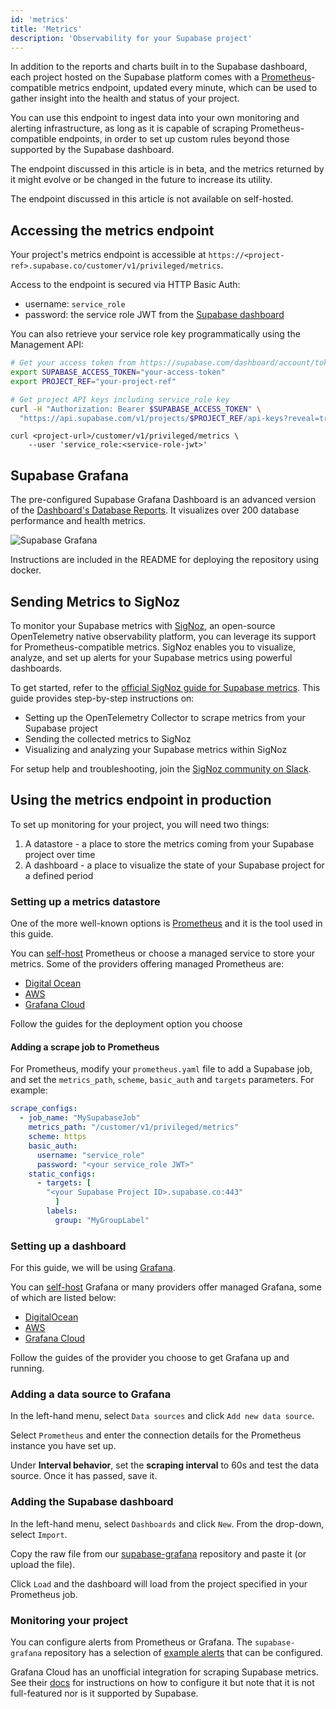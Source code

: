 ```yaml
---
id: 'metrics'
title: 'Metrics'
description: 'Observability for your Supabase project'
---
```


In addition to the reports and charts built in to the Supabase dashboard, each project hosted on the Supabase platform comes with a [Prometheus](https://prometheus.io/)-compatible metrics endpoint, updated every minute, which can be used to gather insight into the health and status of your project.

You can use this endpoint to ingest data into your own monitoring and alerting infrastructure, as long as it is capable of scraping Prometheus-compatible endpoints, in order to set up custom rules beyond those supported by the Supabase dashboard.

<Admonition type="note">

The endpoint discussed in this article is in beta, and the metrics returned by it might evolve or be changed in the future to increase its utility.

</Admonition>

<Admonition type="note">

The endpoint discussed in this article is not available on self-hosted.

</Admonition>

## Accessing the metrics endpoint

Your project's metrics endpoint is accessible at `https://<project-ref>.supabase.co/customer/v1/privileged/metrics`.

Access to the endpoint is secured via HTTP Basic Auth:

- username: `service_role`
- password: the service role JWT from the [Supabase dashboard](https://supabase.com/dashboard/project/_/settings/api-keys)

You can also retrieve your service role key programmatically using the Management API:

```bash
# Get your access token from https://supabase.com/dashboard/account/tokens
export SUPABASE_ACCESS_TOKEN="your-access-token"
export PROJECT_REF="your-project-ref"

# Get project API keys including service_role key
curl -H "Authorization: Bearer $SUPABASE_ACCESS_TOKEN" \
  "https://api.supabase.com/v1/projects/$PROJECT_REF/api-keys?reveal=true"
```

<ProjectConfigVariables variable="url" />

```shell
curl <project-url>/customer/v1/privileged/metrics \
    --user 'service_role:<service-role-jwt>'
```

## Supabase Grafana

The pre-configured Supabase Grafana Dashboard is an advanced version of the [Dashboard's Database Reports](https://supabase.com/dashboard/project/_/reports/database). It visualizes over 200 database performance and health metrics.

![Supabase Grafana](/docs/img/guides/platform/supabase-grafana-prometheus.png)

Instructions are included in the README for deploying the repository using docker.

## Sending Metrics to SigNoz

To monitor your Supabase metrics with [SigNoz](https://signoz.io/), an open-source OpenTelemetry native observability platform, you can leverage its support for Prometheus-compatible metrics. SigNoz enables you to visualize, analyze, and set up alerts for your Supabase metrics using powerful dashboards.

To get started, refer to the [official SigNoz guide for Supabase metrics](https://signoz.io/docs/integrations/supabase/). This guide provides step-by-step instructions on:

- Setting up the OpenTelemetry Collector to scrape metrics from your Supabase project
- Sending the collected metrics to SigNoz
- Visualizing and analyzing your Supabase metrics within SigNoz

For setup help and troubleshooting, join the [SigNoz community on Slack](https://signoz.io/slack).

## Using the metrics endpoint in production

To set up monitoring for your project, you will need two things:

1. A datastore - a place to store the metrics coming from your Supabase project over time
2. A dashboard - a place to visualize the state of your Supabase project for a defined period

### Setting up a metrics datastore

One of the more well-known options is [Prometheus](https://prometheus.io/docs/introduction/overview/) and it is the tool used in this guide.

You can [self-host](https://prometheus.io/docs/prometheus/latest/installation/) Prometheus or choose a managed service to store your metrics. Some of the providers offering managed Prometheus are:

- [Digital Ocean](https://marketplace.digitalocean.com/apps/prometheus)
- [AWS](https://aws.amazon.com/prometheus/)
- [Grafana Cloud](https://grafana.com/products/cloud/metrics/)

Follow the guides for the deployment option you choose

#### Adding a scrape job to Prometheus

For Prometheus, modify your `prometheus.yaml` file to add a Supabase job, and set the `metrics_path`, `scheme`, `basic_auth` and `targets` parameters. For example:

```yaml
scrape_configs:
  - job_name: "MySupabaseJob"
    metrics_path: "/customer/v1/privileged/metrics"
    scheme: https
    basic_auth:
      username: "service_role"
      password: "<your service_role JWT>"
    static_configs:
      - targets: [
        "<your Supabase Project ID>.supabase.co:443"
          ]
        labels:
          group: "MyGroupLabel"
```

### Setting up a dashboard

For this guide, we will be using [Grafana](https://grafana.com/docs/grafana/latest/introduction/).

You can [self-host](https://grafana.com/docs/grafana/latest/setup-grafana/installation/) Grafana or many providers offer managed Grafana, some of which are listed below:

- [DigitalOcean](https://marketplace.digitalocean.com/apps/grafana)
- [AWS](https://aws.amazon.com/grafana/)
- [Grafana Cloud](https://grafana.com/grafana/)

Follow the guides of the provider you choose to get Grafana up and running.

### Adding a data source to Grafana

In the left-hand menu, select `Data sources` and click `Add new data source`.

Select `Prometheus` and enter the connection details for the Prometheus instance you have set up.

Under **Interval behavior**, set the **scraping interval** to 60s and test the data source. Once it has passed, save it.

### Adding the Supabase dashboard

In the left-hand menu, select `Dashboards` and click `New`. From the drop-down, select `Import`.

Copy the raw file from our [supabase-grafana](https://raw.githubusercontent.com/supabase/supabase-grafana/refs/heads/main/grafana/dashboard.json) repository and paste it (or upload the file).

Click `Load` and the dashboard will load from the project specified in your Prometheus job.

### Monitoring your project

You can configure alerts from Prometheus or Grafana. The `supabase-grafana` repository has a selection of [example alerts](https://github.com/supabase/supabase-grafana/blob/main/docs/example-alerts.md) that can be configured.

<Admonition type="caution">

Grafana Cloud has an unofficial integration for scraping Supabase metrics. See their [docs](https://grafana.com/docs/grafana-cloud/monitor-infrastructure/integrations/integration-reference/integration-supabase/) for instructions on how to configure it but note that it is not full-featured nor is it supported
by Supabase.

</Admonition>
